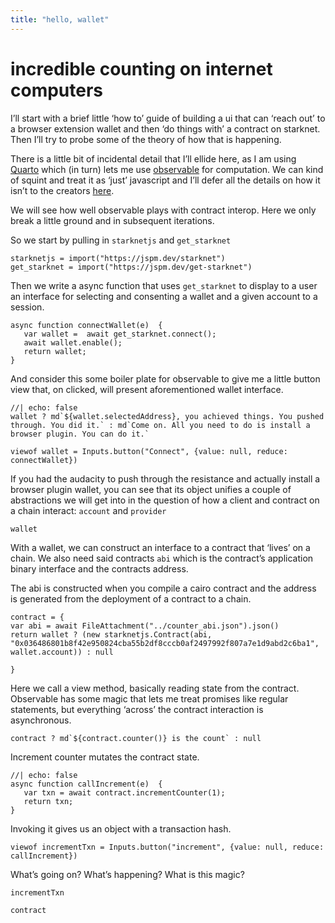 ```yaml
---
title: "hello, wallet"
---
```


# incredible counting on internet computers

I'll start with a brief little 'how to' guide of building a ui that can 'reach out' to a browser extension wallet and then 'do things with' a contract on starknet. Then I'll try to probe some of the theory of how that is happening.

There is a little bit of incidental detail that I'll ellide here, as I am using [Quarto](https://quarto.org) which (in turn) lets me use [observable](https://quarto.org/docs/computations/ojs.html) for computation. We can kind of squint and treat it as 'just' javascript and I'll defer all the details on how it isn't to the creators [here](https://observablehq.com/@observablehq/observables-not-javascript).

We will see how well observable plays with contract interop. Here we only break a little ground and in subsequent iterations.

So we start by pulling in `starknetjs` and `get_starknet`
```ojs
starknetjs = import("https://jspm.dev/starknet")
get_starknet = import("https://jspm.dev/get-starknet")
```

Then we write a async function that uses `get_starknet` to display to a user an interface for selecting and consenting a wallet and a given account to a session.

```ojs
async function connectWallet(e)  {
   var wallet =  await get_starknet.connect();
   await wallet.enable();
   return wallet;
}
```

And consider this some boiler plate for observable to give me a little button view that, on clicked, will present aforementioned wallet interface.

```ojs
//| echo: false
wallet ? md`${wallet.selectedAddress}, you achieved things. You pushed through. You did it.` : md`Come on. All you need to do is install a browser plugin. You can do it.`
```


```ojs
viewof wallet = Inputs.button("Connect", {value: null, reduce: connectWallet})
```

If you had the audacity to push through the resistance and actually install a browser plugin wallet, you can see that its object unifies a 
couple of abstractions we will get into in the question of how a client and contract on a chain interact: `account` and `provider`


```ojs
wallet
```

With a wallet, we can construct an interface to a contract that 'lives' on a chain. We also need said contracts `abi` which is the contract's application binary interface and the contracts address.

The abi is constructed when you compile a cairo contract and the address is generated from the deployment of a contract to a chain.


```ojs
contract = {
var abi = await FileAttachment("../counter_abi.json").json()
return wallet ? (new starknetjs.Contract(abi, "0x036486801b8f42e950824cba55b2df8cccb0af2497992f807a7e1d9abd2c6ba1", wallet.account)) : null

}
```

Here we call a view method, basically reading state from the contract. Observable has some magic that lets me treat promises like regular statements, but everything 'across' the contract interaction is asynchronous.

```ojs
contract ? md`${contract.counter()} is the count` : null
```

Increment counter mutates the contract state. 

```ojs
//| echo: false
async function callIncrement(e)  {
   var txn = await contract.incrementCounter(1);
   return txn;
}
```
Invoking it gives us an object with a transaction hash.

```ojs
viewof incrementTxn = Inputs.button("increment", {value: null, reduce: callIncrement})
```
What's going on? What's happening? What is this magic?

```ojs
incrementTxn
```

```ojs
contract
```
 
